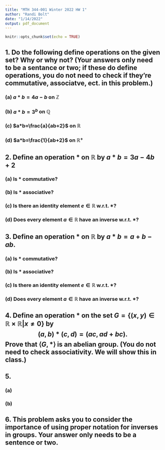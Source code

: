 ```yaml
---
title: "MTH 344-001 Winter 2022 HW 1"
author: "Randi Bolt"
date: "1/14/2022"
output: pdf_document
---
```


```r
knitr::opts_chunk$set(echo = TRUE)
```

## 1. Do the following define operations on the given set? Why or why not? (Your answers only need to be a sentance or two; if these do define operations, you do not need to check if they're commutative, associatve, ect. in this problem.)

### (a) $a*b=4a-b$ on $\mathbb{Z}$

### (b) $a*b=3^b$ on $\mathbb{Q}$

### (c) $a*b=\frac{a}{ab+2}$ on $\mathbb{R}$

### (d) $a*b=\frac{1}{ab+2}$ on $\mathbb{R}^+$

## 2. Define an operation * on $\mathbb{R}$ by $a*b=3a-4b+2$

### (a) Is * commutative?

### (b) Is * associative?

### (c) Is there an identity element $e\in \mathbb{R}$ w.r.t. *?

### (d) Does every element $a\in\mathbb{R}$ have an inverse w.r.t. *?

## 3. Define an operation * on $\mathbb{R}$ by $a*b=a+b-ab$. 

### (a) Is * commutative?

### (b) Is * associative?

### (c) Is there an identity element $e\in \mathbb{R}$ w.r.t. *?

### (d) Does every element $a\in\mathbb{R}$ have an inverse w.r.t. *?

## 4. Define an operation * on the set $G=\{(x,y)\in\mathbb{R}\times\mathbb{R}|x\ne 0\}$ by $$(a,b)*(c,d)=(ac,ad+bc).$$ Prove that $\langle G,*\rangle$ is an abelian group. (You do not need to check associativity. We will show this in class.)

## 5. 

### (a)

### (b)

## 6. This problem asks you to consider the importance of using proper notation for inverses in groups. Your answer only needs to be a sentence or two. 

